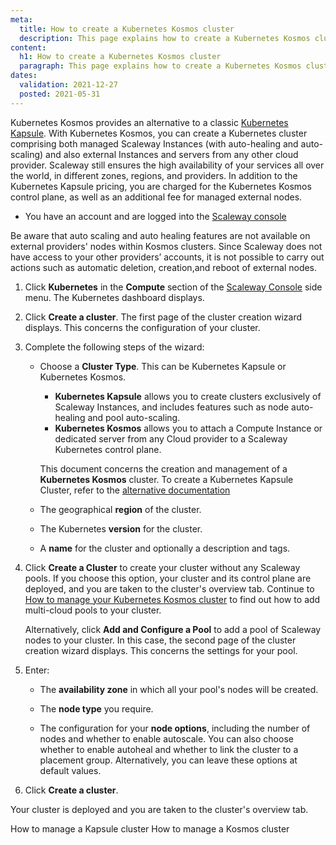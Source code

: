 ```yaml
---
meta:
  title: How to create a Kubernetes Kosmos cluster
  description: This page explains how to create a Kubernetes Kosmos cluster
content:
  h1: How to create a Kubernetes Kosmos cluster
  paragraph: This page explains how to create a Kubernetes Kosmos cluster
dates:
  validation: 2021-12-27
  posted: 2021-05-31
---
```



Kubernetes Kosmos provides an alternative to a classic [Kubernetes Kapsule](/compute/kubernetes/concepts#kubernetes-kapsule). With Kubernetes Kosmos, you can create a Kubernetes cluster comprising both managed Scaleway Instances (with auto-healing and auto-scaling) and also external Instances and servers from any other cloud provider. Scaleway still ensures the high availability of your services all over the world, in different zones, regions, and providers. In addition to the Kubernetes Kapsule pricing, you are charged for the Kubernetes Kosmos control plane, as well as an additional fee for managed external nodes.

<Message type="requirement">

- You have an account and are logged into the [Scaleway console](https://console.scaleway.com) 

</Message>

<Message type="important">

  Be aware that auto scaling and auto healing features are not available on external providers' nodes within Kosmos clusters. Since Scaleway does not have access to your other providers’ accounts, it is not possible to carry out actions such as automatic deletion, creation,and reboot of external nodes.

</Message>

1. Click **Kubernetes** in the **Compute** section of the [Scaleway Console](https://console.scaleway.com) side menu. The Kubernetes dashboard displays.

2. Click **Create a cluster**. The first page of the cluster creation wizard displays. This concerns the configuration of your cluster.

3. Complete the following steps of the wizard:

    <Lightbox src="assets/scaleway-choose-cluster-type.webp" alt="" />    
    
    * Choose a **Cluster Type**. This can be Kubernetes Kapsule or Kubernetes Kosmos.

      * **Kubernetes Kapsule** allows you to create clusters exclusively of Scaleway Instances, and includes features such as node auto-healing and pool auto-scaling.
      * **Kubernetes Kosmos** allows you to attach a Compute Instance or dedicated server from any Cloud provider to a Scaleway Kubernetes control plane.

      This document concerns the creation and management of a **Kubernetes Kosmos** cluster. To create a Kubernetes Kapsule Cluster, refer to the [alternative documentation](/compute/kubernetes/how-to/create-cluster)

    * The geographical **region** of the cluster.

    * The Kubernetes **version** for the cluster.

    * A **name** for the cluster and optionally a description and tags.

4. Click **Create a Cluster** to create your cluster without any Scaleway pools. If you choose this option, your cluster and its control plane are deployed, and you are taken to the cluster's overview tab. Continue to [How to manage your Kubernetes Kosmos cluster](/compute/kubernetes/how-to/edit-kosmos-cluster) to find out how to add multi-cloud pools to your cluster.

    Alternatively, click **Add and Configure a Pool** to add a pool of Scaleway nodes to your cluster. In this case, the second page of the cluster creation wizard displays. This concerns the settings for your pool. 

5. Enter:

    * The **availability zone** in which all your pool's nodes will be created.

    * The **node type** you require.

    * The configuration for your **node options**, including the number of nodes and whether to enable autoscale. You can also choose whether to enable autoheal and whether to link the cluster to a placement group. Alternatively, you can leave these options at default values.

6. Click **Create a cluster**.

Your cluster is deployed and you are taken to the cluster's overview tab.

<Navigation title="See Also">
  <PreviousButton to="/compute/kubernetes/how-to/edit-cluster/">How to manage a Kapsule cluster</PreviousButton>
  <NextButton to="/compute/kubernetes/how-to/edit-kosmos-cluster/">How to manage a Kosmos cluster</NextButton>
</Navigation>
